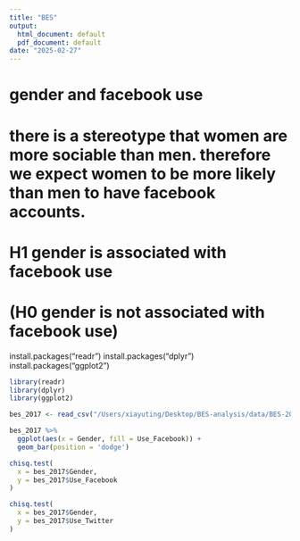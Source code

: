 ```yaml
---
title: "BES"
output:
  html_document: default
  pdf_document: default
date: "2025-02-27"
---
```

# gender and facebook use
# there is a stereotype that women are more sociable than men. therefore we expect women to be more likely than men to have facebook accounts.

# H1 gender is associated with facebook use
# (H0 gender is not associated with facebook use)
install.packages("readr")
install.packages("dplyr")
install.packages("ggplot2")

```r

library(readr)
library(dplyr)
library(ggplot2)

bes_2017 <- read_csv("/Users/xiayuting/Desktop/BES-analysis/data/BES-2017-f2f-gender-fb-tw.csv")
```
```r
bes_2017 %>%
  ggplot(aes(x = Gender, fill = Use_Facebook)) +
  geom_bar(position = 'dodge')
```
 
```r
chisq.test(
  x = bes_2017$Gender,
  y = bes_2017$Use_Facebook
)
```
```r
chisq.test(
  x = bes_2017$Gender,
  y = bes_2017$Use_Twitter
)
```